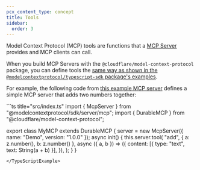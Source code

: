 ```yaml
---
pcx_content_type: concept
title: Tools
sidebar:
  order: 3
---
```



Model Context Protocol (MCP) tools are functions that a [MCP Server](/agents/model-context-protocol) provides and MCP clients can call.

When you build MCP Servers with the `@cloudflare/model-context-protocol` package, you can define tools the [same way as shown in the `@modelcontextprotocol/typescript-sdk` package's examples](https://github.com/modelcontextprotocol/typescript-sdk?tab=readme-ov-file#tools).

For example, the following code from [this example MCP server](https://github.com/cloudflare/ai/tree/main/demos/remote-mcp-server) defines a simple MCP server that adds two numbers together:

<TypeScriptExample>
```ts title="src/index.ts"
import { McpServer } from "@modelcontextprotocol/sdk/server/mcp";
import { DurableMCP } from "@cloudflare/model-context-protocol";

export class MyMCP extends DurableMCP {
	server = new McpServer({ name: "Demo", version: "1.0.0" });
	async init() {
		this.server.tool(
			"add",
			{ a: z.number(), b: z.number() },
			async ({ a, b }) => ({
				content: [{ type: "text", text: String(a + b) }],
			}),
		);
	}
}
```
</TypeScriptExample>
